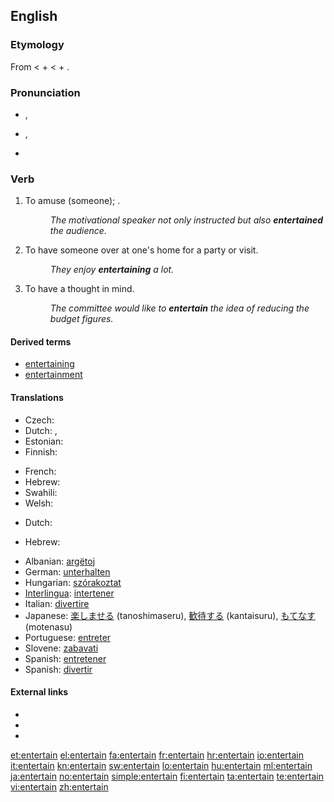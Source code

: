 ==English==

===Etymology===
From {{etyl|fro}} {{term|entretenir|lang=fro}} < {{term|entre||among|lang=fro}} + {{term|tenir||to hold|lang=fro}} < {{etyl|la}} {{term|inter|lang=la}} + {{term|teneo|teneō|hold, keep|lang=la}}.

===Pronunciation===
* {{a|RP}} {{IPA|/ˌɛntəˈteɪn/}}, {{SAMPA|/%Ent@"teIn/}}
* {{a|GenAm}} {{IPA|/ˌɛntɚˈteɪn/}}, {{SAMPA|/%Ent@`"teIn/}}
* {{audio|En-us-entertain.ogg|Audio (US)}}
*: {{rhymes|eɪn}}

===Verb===
{{en-verb}}

# {{transitive}} To amuse (someone); {{non-gloss definition|said especially of a professional [[entertainer]]}}.
#: ''The motivational speaker not only instructed but also '''entertained''' the audience.''
# {{transitive|and|intransitive}} To have someone over at one's home for a party or visit.
#: ''They enjoy '''entertaining''' a lot.''
# {{transitive}} To have a thought in mind.
#: ''The committee would like to '''entertain''' the idea  of reducing the budget figures.''

====Derived terms====
* [[entertaining]]
* [[entertainment]]

====Translations====
{{trans-top|to amuse}}
* Czech: {{t-|cs|bavit}}
* Dutch: {{t+|nl|vermaken}},  {{t+|nl|amuseren}}
* Estonian: {{t|et|lõbustama}}
* Finnish: {{t-|fi|viihdyttää}}
{{trans-mid}}
* French: {{t+|fr|amuser}}
* Hebrew: {{t|he|בידר|tr=bidér}}
* Swahili: {{t+|sw|tumbuiza|xs=Swahili}}
* Welsh: {{t|cy|diddori|xs=Welsh}}
{{trans-bottom}}

{{trans-top|to have over at one's home}}
* Dutch: {{t+|nl|ontvangen}}
{{trans-mid}}
* Hebrew: {{t+|he|ארח|tr=eréakh}}
{{trans-bottom}}

{{checktrans-top}}
* Albanian: [[argëtoj]]
* German: [[unterhalten]]
* Hungarian: [[szórakoztat]]
* [[Interlingua]]: [[intertener]]
* Italian: [[divertire]]
* Japanese: [[楽しませる]] (tanoshimaseru), [[歓待する]] (kantaisuru), [[もてなす]] (motenasu)
* Portuguese: [[entreter]]
* Slovene: [[zabavati]]
* Spanish: [[entretener]]
* Spanish: [[divertir]]
{{trans-bottom}}

====External links====
* {{R:Webster 1913}}
* {{R:Century 1911}}
* {{R:OneLook}}

[[et:entertain]]
[[el:entertain]]
[[fa:entertain]]
[[fr:entertain]]
[[hr:entertain]]
[[io:entertain]]
[[it:entertain]]
[[kn:entertain]]
[[sw:entertain]]
[[lo:entertain]]
[[hu:entertain]]
[[ml:entertain]]
[[ja:entertain]]
[[no:entertain]]
[[simple:entertain]]
[[fi:entertain]]
[[ta:entertain]]
[[te:entertain]]
[[vi:entertain]]
[[zh:entertain]]